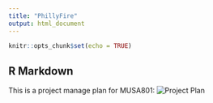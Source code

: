 ```yaml
---
title: "PhillyFire"
output: html_document
---
```


```r
knitr::opts_chunk$set(echo = TRUE)
```

## R Markdown

This is a project manage plan for MUSA801:
![Project Plan](plan.png)

```r

```
